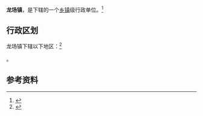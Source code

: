 {{中国乡级行政区|52/26/01/107/000}}

'''龙场镇'''，是{{PRC admin/fullname|52/26/01/107/000|3}}下辖的一个[[乡镇|乡镇]]级行政单位。<ref>{{PRC admin/ref sgc|{{PRC admin/parent|52/26/01/107/000}}}}</ref>

== 行政区划 ==

龙场镇下辖以下地区：<ref>{{PRC admin/ref sgc|52/26/01/107/000}}</ref>

{{PRC admin/children|52/26/01/107/000}}。

== 参考资料 ==

{{reflist}}

{{行政区划小作品}}
{{PRC admin/navcat|52/26/01/107/000}}